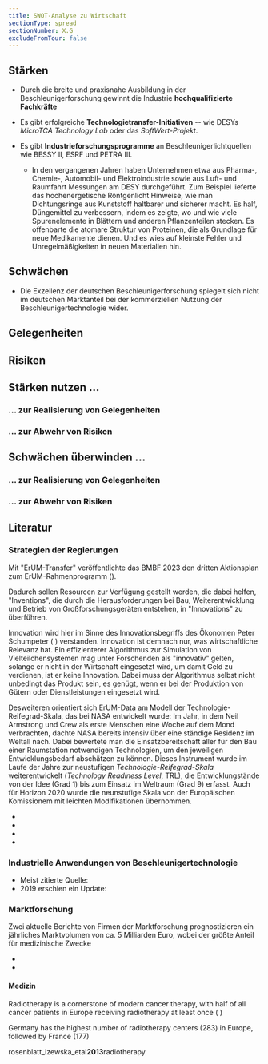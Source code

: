 ```yaml
---
title: SWOT-Analyse zu Wirtschaft
sectionType: spread
sectionNumber: X.G
excludeFromTour: false
---
```


<div class="spread--left spread-area--c-1_3">

## Stärken

- Durch die breite und praxisnahe Ausbildung in der Beschleunigerforschung gewinnt die Industrie **hochqualifizierte Fachkräfte**

- Es gibt erfolgreiche **Technologietransfer-Initiativen** -- wie DESYs _MicroTCA Technology Lab_ oder das _SoftWert-Projekt_.

- Es gibt **Industrieforschungsprogramme** an Beschleunigerlichtquellen wie BESSY II, ESRF und PETRA III.
  - In den vergangenen Jahren haben Unternehmen etwa aus Pharma-, Chemie-, Automobil- und Elektroindustrie sowie aus Luft- und Raumfahrt Messungen am DESY durchgeführt. Zum Beispiel lieferte das hochenergetische Röntgenlicht Hinweise, wie man Dichtungsringe aus Kunststoff haltbarer und sicherer macht. Es half, Düngemittel zu verbessern, indem es zeigte, wo und wie viele Spurenelemente in Blättern und anderen Pflanzenteilen stecken. Es offenbarte die atomare Struktur von Proteinen, die als Grundlage für neue Medikamente dienen. Und es wies auf kleinste Fehler und Unregelmäßigkeiten in neuen Materialien hin.

## Schwächen

- Die Exzellenz der deutschen Beschleunigerforschung spiegelt sich nicht im deutschen Marktanteil bei der kommerziellen Nutzung der Beschleunigertechnologie wider.

</div>

<div class="spread--left spread-area--c-2_3">

## Gelegenheiten

## Risiken

</div>

<div class="spread--left spread-area--c-3_3">

## Stärken nutzen ...

### ... zur Realisierung von Gelegenheiten

### ... zur Abwehr von Risiken

## Schwächen überwinden ...

### ... zur Realisierung von Gelegenheiten

### ... zur Abwehr von Risiken

</div>

<div class="spread--right spread-area--c-1_3">

## Literatur

### Strategien der Regierungen

Mit "ErUM-Transfer" veröffentlichte das BMBF 2023 den dritten Aktionsplan zum ErUM-Rahmenprogramm (<BibRef citeKey="bmbf__erum-transfer" />).

Dadurch sollen Resourcen zur Verfügung gestellt werden, die dabei helfen, "Inventions", die durch die Herausforderungen bei Bau, Weiterentwicklung und Betrieb von Großforschungsgeräten entstehen, in "Innovations" zu überführen.

Innovation wird hier im Sinne des Innovationsbegriffs des Ökonomen Peter Schumpeter (<BibRef citeKey="schumpeter__1939__konjunkturzyklen" /> ) verstanden. Innovation ist demnach nur, was wirtschaftliche Relevanz hat. Ein effizienterer Algorithmus zur Simulation von Vielteilchensystemen mag unter Forschenden als "innovativ" gelten, solange er nicht in der Wirtschaft eingesetzt wird, um damit Geld zu verdienen, ist er keine Innovation. Dabei muss der Algorithmus selbst nicht unbedingt das Produkt sein, es genügt, wenn er bei der Produktion von Gütern oder Dienstleistungen eingesetzt wird.

Desweiteren orientiert sich ErUM-Data am Modell der Technologie-Reifegrad-Skala, das bei NASA entwickelt wurde: Im Jahr, in dem Neil Armstrong und Crew als erste Menschen eine Woche auf dem Mond verbrachten, dachte NASA bereits intensiv über eine ständige Residenz im Weltall nach. Dabei bewertete man die Einsatzbereitschaft aller für den Bau einer Raumstation notwendigen Technologien, um den jeweiligen Entwicklungsbedarf abschätzen zu können. Dieses Instrument wurde im Laufe der Jahre zur neustufigen _Technologie-Reifegrad-Skala_ weiterentwickelt (_Technology Readiness Level_, TRL), die Entwicklungstände von der Idee (Grad 1) bis zum Einsatz im Weltraum (Grad 9) erfasst. Auch für Horizon 2020 wurde die neunstufige Skala von der Europäischen Komissionem mit leichten Modifikationen übernommen.

- <BibRef citeKey="ISO_16290:2013" />
- <BibRef citeKey="heder__2017__nasa" />
- <BibRef citeKey="mankins__2009__technology" />
- <BibRef citeKey="europeancommission__2014__anhang" />

### Industrielle Anwendungen von Beschleunigertechnologie

- Meist zitierte Quelle: <BibRef
      citeKey="hamm_hamm__2012__industrial"
    />
- 2019 erschien ein Update: <BibRef
      citeKey="doyle_mcdaniel_etal__2019__future"
    />

### Marktforschung

Zwei aktuelle Berichte von Firmen der Marktforschung prognostizieren ein jährliches Marktvolumen von ca. 5 Milliarden Euro, wobei der größte Anteil für medizinische Zwecke

- <BibRef citeKey="market_us__2024__global" />
- <BibRef citeKey="faizullabhoy_wani__2024__linear" />

#### Medizin

Radiotherapy is a cornerstone of modern cancer therapy, with half of all cancer patients in Europe receiving radiotherapy at least once (<BibRef citeKey="rosenblatt_izewska_etal__2013__radiotherapy" /> )

Germany has the highest number of radiotherapy centers (283) in Europe, followed by France (177) <BibRef citeKey="medenwald_fietkau_etal__2021__trends" />

rosenblatt_izewska_etal**2013**radiotherapy

</div>
